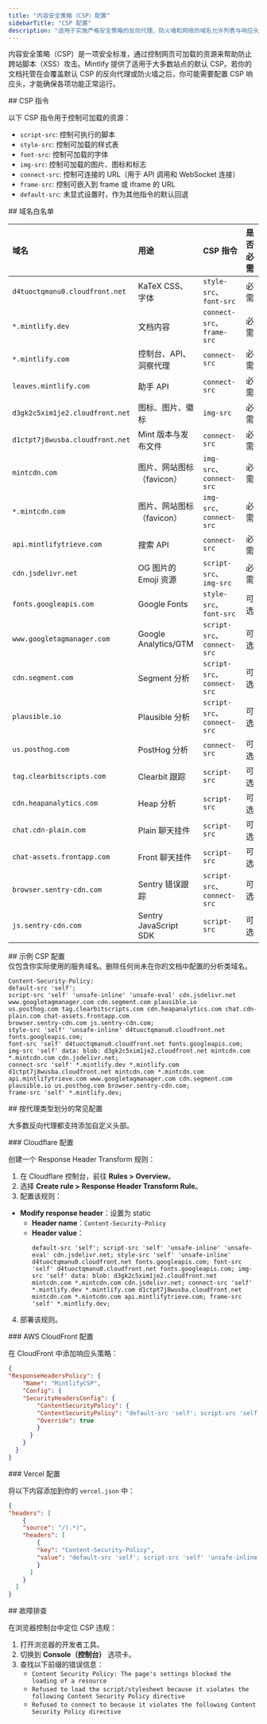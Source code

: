 ```yaml
---
title: "内容安全策略（CSP）配置"
sidebarTitle: "CSP 配置"
description: "适用于实施严格安全策略的反向代理、防火墙和网络的域名允许列表与响应头配置"
---
```


内容安全策略（CSP）是一项安全标准，通过控制网页可加载的资源来帮助防止跨站脚本（XSS）攻击。Mintlify 提供了适用于大多数站点的默认 CSP。若你的文档托管在会覆盖默认 CSP 的反向代理或防火墙之后，你可能需要配置 CSP 响应头，才能确保各项功能正常运行。

<div id="csp-directives">
  ## CSP 指令
</div>

以下 CSP 指令用于控制可加载的资源：

- `script-src`: 控制可执行的脚本
- `style-src`: 控制可加载的样式表
- `font-src`: 控制可加载的字体
- `img-src`: 控制可加载的图片、图标和标志
- `connect-src`: 控制可连接的 URL（用于 API 调用和 WebSocket 连接）
- `frame-src`: 控制可嵌入到 frame 或 iframe 的 URL
- `default-src`: 未显式设置时，作为其他指令的默认回退

<div id="domain-whitelist">
  ## 域名白名单
</div>

| 域名 | 用途 | CSP 指令 | 是否必需 |
|:-------|:--------|:--------------|:-------|
| `d4tuoctqmanu0.cloudfront.net` | KaTeX CSS、字体 | `style-src`、`font-src` | 必需 |
| `*.mintlify.dev` | 文档内容 | `connect-src`、`frame-src` | 必需 |
| `*.mintlify.com` | 控制台、API、洞察代理 | `connect-src` | 必需 |
| `leaves.mintlify.com` | 助手 API | `connect-src` | 必需 |
| `d3gk2c5xim1je2.cloudfront.net` | 图标、图片、徽标 | `img-src` | 必需 |
| `d1ctpt7j8wusba.cloudfront.net` | Mint 版本与发布文件 | `connect-src` | 必需 |
| `mintcdn.com` | 图片、网站图标（favicon） | `img-src`、`connect-src` | 必需 |
| `*.mintcdn.com` | 图片、网站图标（favicon） | `img-src`、`connect-src` | 必需 |
| `api.mintlifytrieve.com` | 搜索 API | `connect-src` | 必需 |
| `cdn.jsdelivr.net` | OG 图片的 Emoji 资源 | `script-src`、`img-src` | 必需 |
| `fonts.googleapis.com` | Google Fonts | `style-src`、`font-src` | 可选 |
| `www.googletagmanager.com` | Google Analytics/GTM | `script-src`、`connect-src` | 可选 |
| `cdn.segment.com` | Segment 分析 | `script-src`、`connect-src` | 可选 |
| `plausible.io` | Plausible 分析 | `script-src`、`connect-src` | 可选 |
| `us.posthog.com` | PostHog 分析 | `connect-src` | 可选 |
| `tag.clearbitscripts.com` | Clearbit 跟踪 | `script-src` | 可选 |
| `cdn.heapanalytics.com` | Heap 分析 | `script-src` | 可选 |
| `chat.cdn-plain.com` | Plain 聊天挂件 | `script-src` | 可选 |
| `chat-assets.frontapp.com` | Front 聊天挂件 | `script-src` | 可选 |
| `browser.sentry-cdn.com` | Sentry 错误跟踪 | `script-src`、`connect-src` | 可选 |
| `js.sentry-cdn.com` | Sentry JavaScript SDK | `script-src` | 可选 |

<div id="example-csp-configuration">
  ## 示例 CSP 配置
</div>

<Note>
  仅包含你实际使用的服务域名。删除任何尚未在你的文档中配置的分析类域名。
</Note>

```text wrap
Content-Security-Policy:
default-src 'self';
script-src 'self' 'unsafe-inline' 'unsafe-eval' cdn.jsdelivr.net www.googletagmanager.com cdn.segment.com plausible.io
us.posthog.com tag.clearbitscripts.com cdn.heapanalytics.com chat.cdn-plain.com chat-assets.frontapp.com
browser.sentry-cdn.com js.sentry-cdn.com;
style-src 'self' 'unsafe-inline' d4tuoctqmanu0.cloudfront.net fonts.googleapis.com;
font-src 'self' d4tuoctqmanu0.cloudfront.net fonts.googleapis.com;
img-src 'self' data: blob: d3gk2c5xim1je2.cloudfront.net mintcdn.com *.mintcdn.com cdn.jsdelivr.net;
connect-src 'self' *.mintlify.dev *.mintlify.com d1ctpt7j8wusba.cloudfront.net mintcdn.com *.mintcdn.com
api.mintlifytrieve.com www.googletagmanager.com cdn.segment.com plausible.io us.posthog.com browser.sentry-cdn.com;
frame-src 'self' *.mintlify.dev;
```


<div id="common-configurations-by-proxy-type">
  ## 按代理类型划分的常见配置
</div>

大多数反向代理都支持添加自定义头部。

<div id="cloudflare-configuration">
  ### Cloudflare 配置
</div>

创建一个 Response Header Transform 规则：

1. 在 Cloudflare 控制台，前往 **Rules > Overview**。
2. 选择 **Create rule > Response Header Transform Rule**。
3. 配置该规则：

- **Modify response header**：设置为 static
  - **Header name**：`Content-Security-Policy`
  - **Header value**：
    ```text wrap
    default-src 'self'; script-src 'self' 'unsafe-inline' 'unsafe-eval' cdn.jsdelivr.net; style-src 'self' 'unsafe-inline' d4tuoctqmanu0.cloudfront.net fonts.googleapis.com; font-src 'self' d4tuoctqmanu0.cloudfront.net fonts.googleapis.com; img-src 'self' data: blob: d3gk2c5xim1je2.cloudfront.net mintcdn.com *.mintcdn.com cdn.jsdelivr.net; connect-src 'self' *.mintlify.dev *.mintlify.com d1ctpt7j8wusba.cloudfront.net mintcdn.com *.mintcdn.com api.mintlifytrieve.com; frame-src 'self' *.mintlify.dev;
    ```

4. 部署该规则。

<div id="aws-cloudfront-configuration">
  ### AWS CloudFront 配置
</div>

在 CloudFront 中添加响应头策略：

```json
{
"ResponseHeadersPolicy": {
    "Name": "MintlifyCSP",
    "Config": {
    "SecurityHeadersConfig": {
        "ContentSecurityPolicy": {
        "ContentSecurityPolicy": "default-src 'self'; script-src 'self' 'unsafe-inline' 'unsafe-eval' cdn.jsdelivr.net; style-src 'self' 'unsafe-inline' d4tuoctqmanu0.cloudfront.net fonts.googleapis.com; font-src 'self' d4tuoctqmanu0.cloudfront.net fonts.googleapis.com; img-src 'self' data: blob: d3gk2c5xim1je2.cloudfront.net mintcdn.com *.mintcdn.com cdn.jsdelivr.net; connect-src 'self' *.mintlify.dev *.mintlify.com d1ctpt7j8wusba.cloudfront.net mintcdn.com *.mintcdn.com api.mintlifytrieve.com; frame-src 'self' *.mintlify.dev;",
        "Override": true
        }
      }
    }
  }
}
```


<div id="vercel-configuration">
  ### Vercel 配置
</div>

将以下内容添加到你的 `vercel.json` 中：

```json
{
"headers": [
    {
    "source": "/(.*)",
    "headers": [
        {
        "key": "Content-Security-Policy",
        "value": "default-src 'self'; script-src 'self' 'unsafe-inline' 'unsafe-eval' cdn.jsdelivr.net; style-src 'self' 'unsafe-inline' d4tuoctqmanu0.cloudfront.net fonts.googleapis.com; font-src 'self' d4tuoctqmanu0.cloudfront.net fonts.googleapis.com; img-src 'self' data: blob: d3gk2c5xim1je2.cloudfront.net mintcdn.com *.mintcdn.com cdn.jsdelivr.net; connect-src 'self' *.mintlify.dev *.mintlify.com d1ctpt7j8wusba.cloudfront.net mintcdn.com *.mintcdn.com api.mintlifytrieve.com; frame-src 'self' *.mintlify.dev;"
        }
      ]
    }
  ]
}
```


<div id="troubleshooting">
  ## 故障排查
</div>

在浏览器控制台中定位 CSP 违规：

1. 打开浏览器的开发者工具。
2. 切换到 **Console（控制台）** 选项卡。
3. 查找以下前缀的错误信息：
    - `Content Security Policy: The page's settings blocked the loading of a resource`
    - `Refused to load the script/stylesheet because it violates the following Content Security Policy directive`
    - `Refused to connect to because it violates the following Content Security Policy directive`